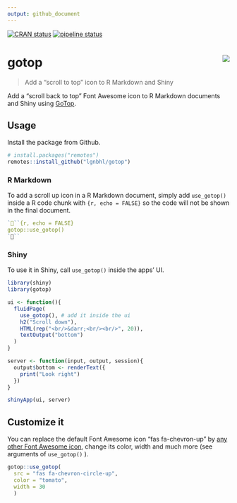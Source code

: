 ```yaml
---
output: github_document
---
```


<!-- README.md is generated from README.Rmd. Please edit that file -->

[![CRAN status](https://www.r-pkg.org/badges/version/gotop)](https://CRAN.R-project.org/package=gotop)
[![pipeline status](https://gitlab.com/lgnbhl/gotop/badges/master/pipeline.svg)](https://gitlab.com/lgnbhl/gotop/pipelines)

# gotop <img src="man/figures/logo.png" align="right" />

> Add a “scroll to top” icon to R Markdown and Shiny

Add a "scroll back to top" Font Awesome icon to R Markdown documents and Shiny using [GoTop](https://scottdorman.blog/jquery-gotop/).

## Usage

Install the package from Github.

```r
# install.packages("remotes")
remotes::install_github("lgnbhl/gotop")
```

### R Markdown

To add a scroll up icon in a R Markdown document, simply add `use_gotop()` inside a R code chunk with ```{r, echo = FALSE}``` so the code will not be shown in the final document.

``` r
```{r, echo = FALSE}
gotop::use_gotop()
```
```

### Shiny

To use it in Shiny, call `use_gotop()` inside the apps' UI.

```r
library(shiny)
library(gotop)

ui <- function(){
  fluidPage(
    use_gotop(), # add it inside the ui
    h2("Scroll down"), 
    HTML(rep("<br/>&darr;<br/><br/>", 20)),
    textOutput("bottom")
  )
}

server <- function(input, output, session){
  output$bottom <- renderText({
    print("Look right")
  })
}

shinyApp(ui, server)
```

## Customize it

You can replace the default Font Awesome icon "fas fa-chevron-up" by [any other Font Awesome icon](https://fontawesome.com/icons?d=gallery), change its color, width and much more (see arguments of `use_gotop()` ).

```r
gotop::use_gotop(
  src = "fas fa-chevron-circle-up", 
  color = "tomato", 
  width = 30
  )
```
